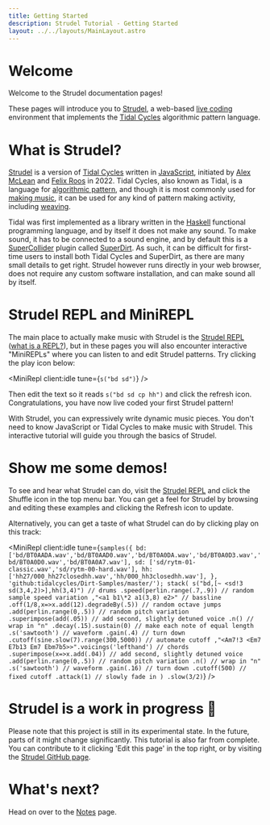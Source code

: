 ```yaml
---
title: Getting Started
description: Strudel Tutorial - Getting Started
layout: ../../layouts/MainLayout.astro
---
```



# Welcome

Welcome to the Strudel documentation pages!

These pages will introduce you to [Strudel](https://strudel.tidalcycles.org/), a web-based [live coding](https://github.com/toplap/awesome-livecoding/) environment that implements the [Tidal Cycles](https://tidalcycles.org) algorithmic pattern language.

# What is Strudel?

[Strudel](https://strudel.tidalcycles.org/) is a version of [Tidal Cycles](https://tidalcycles.org) written in [JavaScript](https://developer.mozilla.org/en-US/docs/Web/JavaScript), initiated by [Alex McLean](https://slab.org) and [Felix Roos](https://github.com/felixroos) in 2022.
Tidal Cycles, also known as Tidal, is a language for [algorithmic pattern](https://algorithmicpattern.org), and though it is most commonly used for [making music](https://tidalcycles.org/docs/showcase), it can be used for any kind of pattern making activity, including [weaving](https://www.youtube.com/watch?v=TfEmEsusXjU).

Tidal was first implemented as a library written in the [Haskell](https://www.haskell.org/) functional programming language, and by itself it does not make any sound.
To make sound, it has to be connected to a sound engine, and by default this is a [SuperCollider](https://supercollider.github.io/) plugin called [SuperDirt](https://github.com/musikinformatik/SuperDirt/).
As such, it can be difficult for first-time users to install both Tidal Cycles and SuperDirt, as there are many small details to get right.
Strudel however runs directly in your web browser, does not require any custom software installation, and can make sound all by itself.

# Strudel REPL and MiniREPL

The main place to actually make music with Strudel is the [Strudel REPL](https://strudel.tidalcycles.org/) ([what is a REPL?](https://en.wikipedia.org/wiki/Read%E2%80%93eval%E2%80%93print_loop)), but in these pages you will also encounter interactive "MiniREPLs" where you can listen to and edit Strudel patterns.
Try clicking the play icon below:

<MiniRepl client:idle tune={`s("bd sd")`} />

Then edit the text so it reads `s("bd sd cp hh")` and click the refresh icon.
Congratulations, you have now live coded your first Strudel pattern!

With Strudel, you can expressively write dynamic music pieces.
You don't need to know JavaScript or Tidal Cycles to make music with Strudel.
This interactive tutorial will guide you through the basics of Strudel.

# Show me some demos!

To see and hear what Strudel can do, visit the [Strudel REPL](https://strudel.tidalcycles.org/) and click the Shuffle icon in the top menu bar.
You can get a feel for Strudel by browsing and editing these examples and clicking the Refresh icon to update.

Alternatively, you can get a taste of what Strudel can do by clicking play on this track:

<MiniRepl
  client:idle
  tune={`samples({
  bd: ['bd/BT0AADA.wav','bd/BT0AAD0.wav','bd/BT0A0DA.wav','bd/BT0A0D3.wav','bd/BT0A0D0.wav','bd/BT0A0A7.wav'],
  sd: ['sd/rytm-01-classic.wav','sd/rytm-00-hard.wav'],
  hh: ['hh27/000_hh27closedhh.wav','hh/000_hh3closedhh.wav'],
}, 'github:tidalcycles/Dirt-Samples/master/');
stack(
s("bd,[~ <sd!3 sd(3,4,2)>],hh(3,4)") // drums
.speed(perlin.range(.7,.9)) // random sample speed variation
,"<a1 b1\*2 a1(3,8) e2>" // bassline
.off(1/8,x=>x.add(12).degradeBy(.5)) // random octave jumps
.add(perlin.range(0,.5)) // random pitch variation
.superimpose(add(.05)) // add second, slightly detuned voice
.n() // wrap in "n"
.decay(.15).sustain(0) // make each note of equal length
.s('sawtooth') // waveform
.gain(.4) // turn down
.cutoff(sine.slow(7).range(300,5000)) // automate cutoff
,"<Am7!3 <Em7 E7b13 Em7 Ebm7b5>>".voicings('lefthand') // chords
.superimpose(x=>x.add(.04)) // add second, slightly detuned voice
.add(perlin.range(0,.5)) // random pitch variation
.n() // wrap in "n"
.s('sawtooth') // waveform
.gain(.16) // turn down
.cutoff(500) // fixed cutoff
.attack(1) // slowly fade in
)
.slow(3/2)`}
/>

# Strudel is a work in progress 🚧

Please note that this project is still in its experimental state.
In the future, parts of it might change significantly.
This tutorial is also far from complete.
You can contribute to it clicking 'Edit this page' in the top right, or by visiting the [Strudel GitHub page](https://github.com/tidalcycles/strudel/).

# What's next?

Head on over to the [Notes](/learn/notes) page.

<br />
